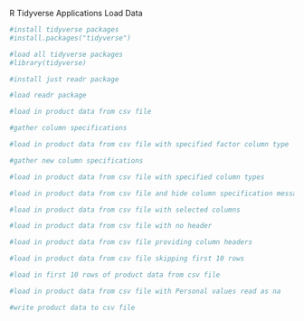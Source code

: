R Tidyverse Applications
Load Data

```r
#install tidyverse packages
#install.packages("tidyverse")
```

```r
#load all tidyverse packages
#library(tidyverse)
```

```r
#install just readr package

```

```r
#load readr package

```

```r
#load in product data from csv file

```

```r
#gather column specifications

```

```r
#load in product data from csv file with specified factor column type

```

```r
#gather new column specifications

```

```r
#load in product data from csv file with specified column types

```

```r
#load in product data from csv file and hide column specification message

```

```r
#load in product data from csv file with selected columns

```

```r
#load in product data from csv file with no header

```

```r
#load in product data from csv file providing column headers

```

```r
#load in product data from csv file skipping first 10 rows

```

```r
#load in first 10 rows of product data from csv file

```

```r
#load in product data from csv file with Personal values read as na

```

```r
#write product data to csv file

```
